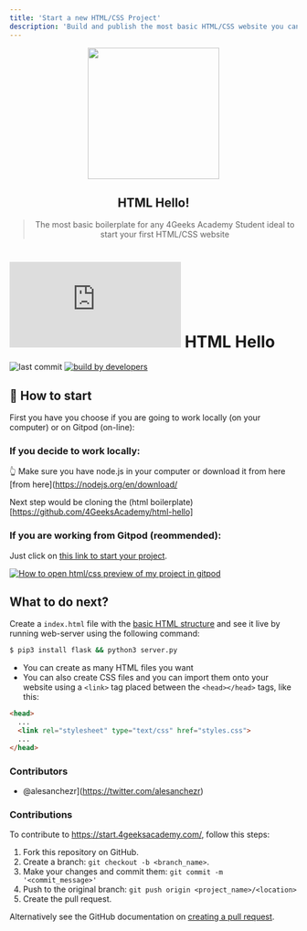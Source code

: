 ```yaml
---
title: 'Start a new HTML/CSS Project'
description: 'Build and publish the most basic HTML/CSS website you can build'
---
```


 <div align="center">
 <img align="center" width="230" src="http://assets.breatheco.de/apis/img/images.php?blob&random&cat=icon&tags=4geeks,16" />
  <h2>HTML Hello!</h2>
  <blockquote>The most basic boilerplate for any 4Geeks Academy Student ideal to start your first HTML/CSS website</blockquote>
</div>

# ![4Geeks Logo](http://assets.breatheco.de/apis/img/images.php?blob&random&cat=icon&tags=4geeks,16) HTML Hello


![last commit](https://img.shields.io/github/last-commit/4geeksacademy/Templates-Boilerplates)
[![build by developers](https://img.shields.io/badge/build_by-Developers-blue)](https://start.4geeksacademy.com)



## :seedling: How to start

First you have you choose if you are going to work locally (on your computer) or on Gitpod (on-line):

### **If you decide to work locally**:

:point_up_2: Make sure you have node.js in your computer or download it from here [from here](https://nodejs.org/en/download/

Next step would be cloning the (html boilerplate)[https://github.com/4GeeksAcademy/html-hello]


### **If you are working from Gitpod** (reommended):

Just click on [this link to start your project](https://gitpod.io#https://github.com/4GeeksAcademy/html-hello.git).


[![How to open html/css preview of my project in gitpod](https://github.com/4GeeksAcademy/Templates-Boilerplates/blob/master/web-docs/static/hello-html-intro.jpg?raw=true)](https://youtu.be/dfbDCMu_p-0)

## What to do next?

Create a `index.html` file with the [basic HTML structure](http://content.breatheco.de/lesson/what-is-html-learn-html#page-structure) and see it live by running web-server using the following command:

```sh
$ pip3 install flask && python3 server.py
```

- You can create as many HTML files you want
- You can also create CSS files and you can import them onto your website using a `<link>` tag placed between the `<head></head>` tags, like this:

```html
<head>
  ...
  <link rel="stylesheet" type="text/css" href="styles.css">
  ...
</head>
```

### Contributors

* @alesanchezr](https://twitter.com/alesanchezr) 

### Contributions

To contribute to https://start.4geeksacademy.com/, follow this steps:

1. Fork this repository on GitHub.
2. Create a branch: `git checkout -b <branch_name>`.
3. Make your changes and commit them: `git commit -m '<commit_message>'`
4. Push to the original branch: `git push origin <project_name>/<location>`
5. Create the pull request.

Alternatively see the GitHub documentation on [creating a pull request](https://help.github.com/en/github/collaborating-with-issues-and-pull-requests/creating-a-pull-request).
